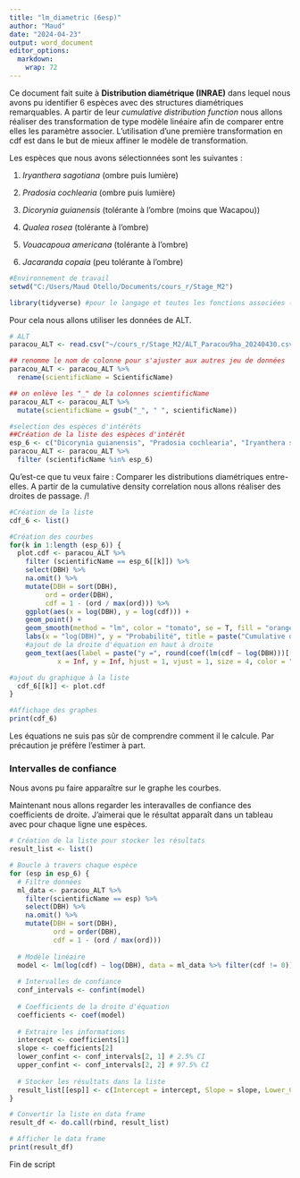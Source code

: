 ```yaml
---
title: "lm_diametric (6esp)"
author: "Maud"
date: "2024-04-23"
output: word_document
editor_options: 
  markdown: 
    wrap: 72
---
```


Ce document fait suite à **Distribution diamétrique (INRAE)** dans
lequel nous avons pu identifier 6 espèces avec des structures
diamétriques remarquables. A partir de leur *cumulative distribution
function* nous allons réaliser des transformation de type modèle
linéaire afin de comparer entre elles les paramètre associer.
L'utilisation d'une première transformation en cdf est dans le but de
mieux affiner le modèle de transformation.

Les espèces que nous avons sélectionnées sont les suivantes :

1.  *Iryanthera sagotiana* (ombre puis lumière)

2.  *Pradosia cochlearia* (ombre puis lumière)

3.  *Dicorynia guianensis* (tolérante à l'ombre (moins que Wacapou))

4.  *Qualea rosea* (tolérante à l'ombre)

5.  *Vouacapoua americana* (tolérante à l'ombre)

6.  *Jacaranda copaia* (peu tolérante à l'ombre)

```r
#Environnement de travail
setwd("C:/Users/Maud Otello/Documents/cours_r/Stage_M2")
```

```r
library(tidyverse) #pour le langage et toutes les fonctions associées (ggplot2, dplyr...)
```

Pour cela nous allons utiliser les données de ALT.

```r
# ALT
paracou_ALT <- read.csv("~/cours_r/Stage_M2/ALT_Paracou9ha_20240430.csv")

## renomme le nom de colonne pour s'ajuster aux autres jeu de données
paracou_ALT <- paracou_ALT %>% 
  rename(scientificName = ScientificName)

## on enlève les "_" de la colonnes scientificName
paracou_ALT <- paracou_ALT %>%
  mutate(scientificName = gsub("_", " ", scientificName))

#selection des espèces d'intérêts
##Création de la liste des espèces d'intérêt
esp_6 <- c("Dicorynia guianensis", "Pradosia cochlearia", "Iryanthera sagotiana", "Qualea rosea", "Vouacapoua americana", "Jacaranda copaia")
paracou_ALT <- paracou_ALT %>%
  filter (scientificName %in% esp_6)
```

Qu'est-ce que tu veux faire : Comparer les distributions diamétriques
entre-elles. A partir de la cumulative density correlation nous allons
réaliser des droites de passage. /! 

```r
#Création de la liste
cdf_6 <- list()

#Création des courbes
for(k in 1:length (esp_6)) {
  plot.cdf <- paracou_ALT %>%
    filter (scientificName == esp_6[[k]]) %>% 
    select(DBH) %>%
    na.omit() %>%
    mutate(DBH = sort(DBH),
         ord = order(DBH),
         cdf = 1 - (ord / max(ord))) %>%
    ggplot(aes(x = log(DBH), y = log(cdf))) +
    geom_point() +
    geom_smooth(method = "lm", color = "tomato", se = T, fill = "orange") +
    labs(x = "log(DBH)", y = "Probabilité", title = paste("Cumulative distribution de", esp_6[k])) +
    #ajout de la droite d'équation en haut à droite
    geom_text(aes(label = paste("y =", round(coef(lm(cdf ~ log(DBH)))[[2]], 2), "x +", round(coef(lm(cdf ~ log(DBH)))[[1]], 2))),
            x = Inf, y = Inf, hjust = 1, vjust = 1, size = 4, color = "tomato")

#ajout du graphique à la liste  
  cdf_6[[k]] <- plot.cdf
}

#Affichage des graphes
print(cdf_6)
```

Les équations ne suis pas sûr de comprendre comment il le calcule. Par
précaution je préfère l'estimer à part.

### Intervalles de confiance

Nous avons pu faire apparaître sur le graphe les courbes.

Maintenant nous allons regarder les interavalles de confiance des
coefficients de droite. J'aimerai que le résultat apparaît dans un
tableau avec pour chaque ligne une espèces.

```r
# Création de la liste pour stocker les résultats
result_list <- list()

# Boucle à travers chaque espèce
for (esp in esp_6) {
  # Filtre données
  ml_data <- paracou_ALT %>%
    filter(scientificName == esp) %>% 
    select(DBH) %>%
    na.omit() %>%
    mutate(DBH = sort(DBH),
           ord = order(DBH),
           cdf = 1 - (ord / max(ord)))
  
  # Modèle linéaire
  model <- lm(log(cdf) ~ log(DBH), data = ml_data %>% filter(cdf != 0))
  
  # Intervalles de confiance
  conf_intervals <- confint(model)
  
  # Coefficients de la droite d'équation
  coefficients <- coef(model)
  
  # Extraire les informations
  intercept <- coefficients[1]
  slope <- coefficients[2]
  lower_confint <- conf_intervals[2, 1] # 2.5% CI
  upper_confint <- conf_intervals[2, 2] # 97.5% CI
  
  # Stocker les résultats dans la liste
  result_list[[esp]] <- c(Intercept = intercept, Slope = slope, Lower_CI = lower_confint, Upper_CI = upper_confint)
}

# Convertir la liste en data frame
result_df <- do.call(rbind, result_list)

# Afficher le data frame
print(result_df)
```
Fin de script